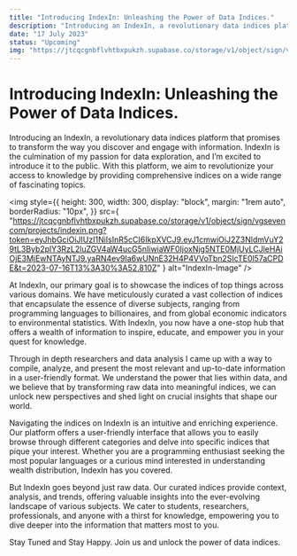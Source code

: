 ```yaml
---
title: "Introducing IndexIn: Unleashing the Power of Data Indices."
description: "Introducing an IndexIn, a revolutionary data indices platform that promises to transform the way you discover and engage with information. IndexIn is the culmination of my passion for data exploration, and I’m excited to introduce it to the public. With this platform, we aim to revolutionize your access to knowledge by providing comprehensive indices on a wide range of fascinating topics."
date: "17 July 2023"
status: "Upcoming"
img: "https://jtcqcgnbflvhtbxpukzh.supabase.co/storage/v1/object/sign/vgsevencom/projects/indexin.png?token=eyJhbGciOiJIUzI1NiIsInR5cCI6IkpXVCJ9.eyJ1cmwiOiJ2Z3NldmVuY29tL3Byb2plY3RzL2luZGV4aW4ucG5nIiwiaWF0IjoxNjg5NTE0MjUyLCJleHAiOjE3MjEwNTAyNTJ9.yaRN4ev9Ia6wUNnE32H4P4VVoTbn2SIcTE0l57aCPDE&t=2023-07-16T13%3A30%3A52.810Z"
---
```


# Introducing IndexIn: Unleashing the Power of Data Indices.

Introducing an IndexIn, a revolutionary data indices platform that promises to transform the way you discover and engage with information. IndexIn is the culmination of my passion for data exploration, and I’m excited to introduce it to the public. With this platform, we aim to revolutionize your access to knowledge by providing comprehensive indices on a wide range of fascinating topics.

<img
  style={{
    height: 300,
    width: 300,
    display: "block",
    margin: "1rem auto",
    borderRadius: "10px",
  }}
  src={
    "https://jtcqcgnbflvhtbxpukzh.supabase.co/storage/v1/object/sign/vgsevencom/projects/indexin.png?token=eyJhbGciOiJIUzI1NiIsInR5cCI6IkpXVCJ9.eyJ1cmwiOiJ2Z3NldmVuY29tL3Byb2plY3RzL2luZGV4aW4ucG5nIiwiaWF0IjoxNjg5NTE0MjUyLCJleHAiOjE3MjEwNTAyNTJ9.yaRN4ev9Ia6wUNnE32H4P4VVoTbn2SIcTE0l57aCPDE&t=2023-07-16T13%3A30%3A52.810Z"
  }
  alt="IndexIn-Image"
/>

At IndexIn, our primary goal is to showcase the indices of top things across various domains. We have meticulously curated a vast collection of indices that encapsulate the essence of diverse subjects, ranging from programming languages to billionaires, and from global economic indicators to environmental statistics. With IndexIn, you now have a one-stop hub that offers a wealth of information to inspire, educate, and empower you in your quest for knowledge.

Through in depth researchers and data analysis I came up with a way to compile, analyze, and present the most relevant and up-to-date information in a user-friendly format. We understand the power that lies within data, and we believe that by transforming raw data into meaningful indices, we can unlock new perspectives and shed light on crucial insights that shape our world.

Navigating the indices on IndexIn is an intuitive and enriching experience. Our platform offers a user-friendly interface that allows you to easily browse through different categories and delve into specific indices that pique your interest. Whether you are a programming enthusiast seeking the most popular languages or a curious mind interested in understanding wealth distribution, IndexIn has you covered.

But IndexIn goes beyond just raw data. Our curated indices provide context, analysis, and trends, offering valuable insights into the ever-evolving landscape of various subjects. We cater to students, researchers, professionals, and anyone with a thirst for knowledge, empowering you to dive deeper into the information that matters most to you.

Stay Tuned and Stay Happy. Join us and unlock the power of data indices.

